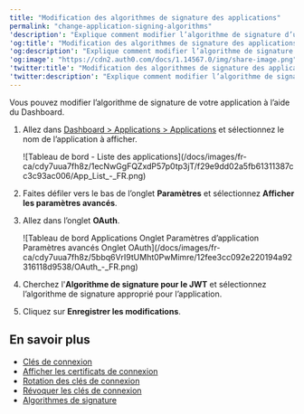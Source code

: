 ---
title: "Modification des algorithmes de signature des applications"
permalink: "change-application-signing-algorithms"
'description': "Explique comment modifier l’algorithme de signature d’une application à l’aide du Auth0 Dashboard."
'og:title': "Modification des algorithmes de signature des applications"
'og:description': "Explique comment modifier l’algorithme de signature d’une application à l’aide du Auth0 Dashboard."
'og:image': "https://cdn2.auth0.com/docs/1.14567.0/img/share-image.png"
'twitter:title': "Modification des algorithmes de signature des applications"
'twitter:description': "Explique comment modifier l’algorithme de signature d’une application à l’aide du Auth0 Dashboard."
---

Vous pouvez modifier l’algorithme de signature de votre application à l’aide du Dashboard.

1. Allez dans [Dashboard > Applications > Applications](https://manage.auth0.com/#/applications) et sélectionnez le nom de l’application à afficher.

   <Frame>![Tableau de bord - Liste des applications](/docs/images/fr-ca/cdy7uua7fh8z/1ecNwGgFQZxdP57p0tp3jT/f29e9dd02a5fb61311387cc3c93ac006/App_List_-_FR.png)</Frame>

2. Faites défiler vers le bas de l’onglet **Paramètres** et sélectionnez **Afficher les paramètres avancés**.
3. Allez dans l’onglet **OAuth**.

   <Frame>![Tableau de bord Applications Onglet Paramètres d’application Paramètres avancés Onglet OAuth](/docs/images/fr-ca/cdy7uua7fh8z/5bbq6VrI9tUMht0PwMimre/12fee3cc092e220194a92316118d9538/OAuth_-_FR.png)</Frame>

4. Cherchez l'**Algorithme de signature pour le JWT** et sélectionnez l’algorithme de signature approprié pour l’application.
5. Cliquez sur **Enregistrer les modifications**.

## En savoir plus

* [Clés de connexion](/docs/fr-ca/get-started/tenant-settings/signing-keys)
* [Afficher les certificats de connexion](/docs/fr-ca/get-started/tenant-settings/signing-keys/view-signing-certificates)
* [Rotation des clés de connexion](/docs/fr-ca/get-started/tenant-settings/signing-keys/rotate-signing-keys)
* [Révoquer les clés de connexion](/docs/fr-ca/get-started/tenant-settings/signing-keys/revoke-signing-keys)
* [Algorithmes de signature](/docs/fr-ca/get-started/applications/signing-algorithms)